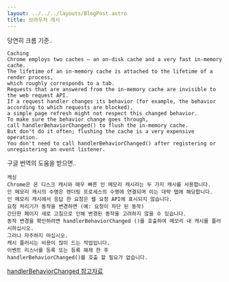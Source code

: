 ```yaml
---
layout: ../../../layouts/BlogPost.astro
title: 브라우저 캐시
---
```


당연히 크롬 기준..

```
Caching
Chrome employs two caches — an on-disk cache and a very fast in-memory cache.
The lifetime of an in-memory cache is attached to the lifetime of a render process,
which roughly corresponds to a tab. 
Requests that are answered from the in-memory cache are invisible to the web request API. 
If a request handler changes its behavior (for example, the behavior according to which requests are blocked),
a simple page refresh might not respect this changed behavior. 
To make sure the behavior change goes through, 
call handlerBehaviorChanged() to flush the in-memory cache. 
But don't do it often; flushing the cache is a very expensive operation. 
You don't need to call handlerBehaviorChanged() after registering or unregistering an event listener.
```

구글 번역의 도움을 받으면..

```
캐싱
Chrome은 온 디스크 캐시와 매우 빠른 인 메모리 캐시라는 두 가지 캐시를 사용합니다.
인 메모리 캐시의 수명은 렌더링 프로세스의 수명에 연결되며 이는 대략 탭에 해당합니다.
인 메모리 캐시에서 응답 한 요청은 웹 요청 API에 표시되지 않습니다.
요청 처리기가 동작을 변경하면 (예: 요청이 차단 된 동작)
간단한 페이지 새로 고침으로 인해 변경된 동작을 고려하지 않을 수 있습니다.
동작 변경을 확인하려면 handlerBehaviorChanged ()를 호출하여 메모리 내 캐시를 플러시하십시오.
그러나 자주하지 마십시오.
캐시 플러시는 비용이 많이 드는 작업입니다.
이벤트 리스너를 등록 또는 등록 해제 한 후
handlerBehaviorChanged()를 호출 할 필요가 없습니다.
```

[handlerBehaviorChanged 참고자료](https://developer.mozilla.org/en-US/docs/Mozilla/Add-ons/WebExtensions/API/webRequest/handlerBehaviorChanged)
